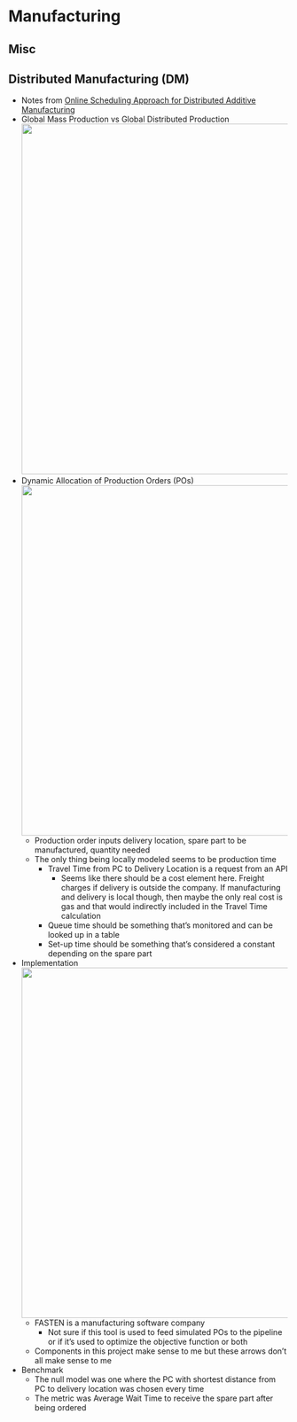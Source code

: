 # Manufacturing {#sec-manuf .unnumbered}

## Misc {#sec-manuf-misc .unnumbered}

## Distributed Manufacturing (DM) {#sec-manuf-distrmanuf .unnumbered}

-   Notes from [Online Scheduling Approach for Distributed Additive Manufacturing](https://www.youtube.com/watch?v=8wXRir49b9w)
-   Global Mass Production vs Global Distributed Production\
    ![](./_resources/Manufacturing.resources/Screenshot-(514).png){width="632"}
-   Dynamic Allocation of Production Orders (POs)\
    ![](./_resources/Manufacturing.resources/Screenshot-(516).png){width="632"}
    -   Production order inputs delivery location, spare part to be manufactured, quantity needed
    -   The only thing being locally modeled seems to be production time
        -   Travel Time from PC to Delivery Location is a request from an API
            -   Seems like there should be a cost element here. Freight charges if delivery is outside the company. If manufacturing and delivery is local though, then maybe the only real cost is gas and that would indirectly included in the Travel Time calculation
        -   Queue time should be something that's monitored and can be looked up in a table
        -   Set-up time should be something that's considered a constant depending on the spare part
-   Implementation\
    ![](./_resources/Manufacturing.resources/Screenshot-(520).png){width="632"}
    -   FASTEN is a manufacturing software company
        -   Not sure if this tool is used to feed simulated POs to the pipeline or if it's used to optimize the objective function or both
    -   Components in this project make sense to me but these arrows don't all make sense to me
-   Benchmark
    -   The null model was one where the PC with shortest distance from PC to delivery location was chosen every time
    -   The metric was Average Wait Time to receive the spare part after being ordered

